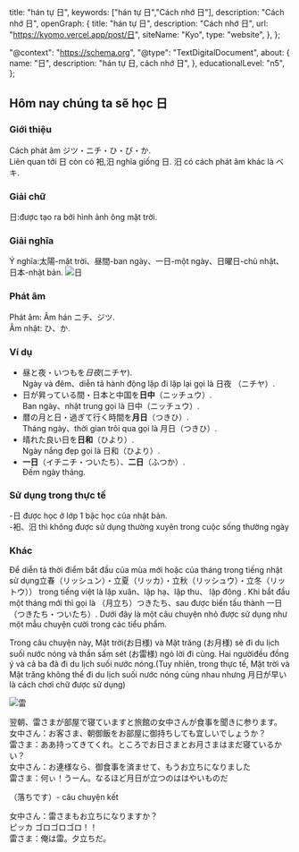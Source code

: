 
  title: "hán tự 日",
  keywords: ["hán tự 日","Cách nhớ 日"],
  description: "Cách nhớ 日",
  openGraph: {
    title: "hán tự 日",
    description: "Cách nhớ 日",
    url: "https://kyomo.vercel.app/post/日",
    siteName: "Kyo",
    type: "website",
  },
};

  "@context": "https://schema.org",
  "@type": "TextDigitalDocument",
  about: {
    name: "日",
    description: "hán tự 日, cách nhớ 日",
  },
  educationalLevel: "n5",
};

## Hôm nay chúng ta sẽ học 日
### Giới thiệu
Cách phát âm ジツ・ニチ・ひ・び・か.   
Liên quan tới 日 còn có 衵,汨 nghĩa giống 日.
汨 có cách phát âm khác là ベキ.
### Giải chữ
日:được tạo ra bởi hình ảnh ông mặt trời.
### Giải nghĩa
Ý nghĩa:太陽-mặt trời、昼間-ban ngày、一日-một ngày、日曜日-chủ nhật、日本-nhật bản.
<Image src={photo} alt="日" />
### Phát âm
Phát âm: Âm hán ニチ、ジツ.   
Âm nhật: ひ、か.
### Ví dụ
- 昼と夜・いつもを*日夜*(ニチヤ).   
Ngày và đêm、diễn tả hành động lặp đi lặp lại gọi là 日夜 （ニチヤ）.
- 日が昇っている間・日本と中国を**日中**（ニッチュウ）.   
Ban ngày、nhật trung gọi là 日中（ニッチュウ）.
- 暦の月と日・過ぎて行く時間を**月日**（つきひ）.   
Tháng ngày、thời gian trôi qua gọi là 月日（つきひ）.
- 晴れた良い日を**日和**（ひより）.   
Ngày nắng đẹp gọi là 日和（ひより）.
- **一日**（イチニチ・ついたち）、**二日**（ふつか）.   
Đếm ngày tháng.
### Sử dụng trong thực tế
-日 được học ở lớp 1 bậc học của nhật bản.   
-衵、汨 thì không được sử dụng thường xuyên
trong cuộc sống thường ngày
### Khác
Để diễn tả thời điểm bắt đầu của mùa mới hoặc của tháng trong tiếng nhật sử dụng立春（リッシュン）・立夏（リッカ）・立秋（リッシュウ）・立冬（リットウ）） trong tiếng việt là lập xuân、lập hạ、lập thu、 lập đông .
Khi bắt đầu một tháng mới thì gọi là （月立ち）つきたち、sau được biến tấu thành 一日（つきたち・ついたち）.
Dưới đây là một câu chuyện nhỏ được sử dụng như một mẫu chuyện cười trong các tiểu phẩm.

Trong câu chuyện này, Mặt trời(お日様) và Mặt trăng (お月様) sẽ đi du lịch suối nước nóng và
thần sấm sét (お雷様) ngỏ lời đi cùng. Hai ngườiđều đồng ý và cả ba đã đi du lịch suối nước nóng.(Tuy nhiên, trong thực tế, Mặt trời và Mặt trăng không thể đi du lịch suối nước nóng cùng nhau nhưng 月日が早い là cách chơi chữ được sử dụng)

<Image src={photo_4} alt="雷" />

翌朝、雷さまが部屋で寝ていますと旅館の女中さんが食事を聞きに参ります。  
女中さん：お客さま、朝御飯をお部屋に御持ちしても宜しいでしょうか？  
雷さま：ああ持ってきてくれ。ところでお日さまとお月さまはまだ寝ているかい？  
女中さん：お連様なら、御食事を済ませて、もうお立ちになりました  
雷さま：何ぃ！うーん。なるほど月日が立つのははやいものだ

（落ちです）- câu chuyện kết

女中さん：雷さまもお立ちになりますか？  
ピッカ ゴロゴロゴロ！！  
雷さま：俺は雷。夕立ちだ。